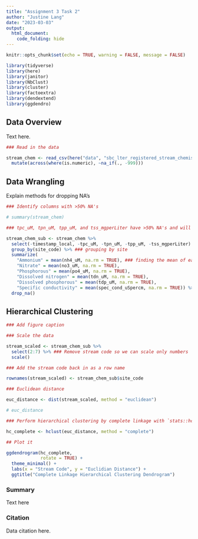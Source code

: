 ```yaml
---
title: "Assignment 3 Task 2"
author: "Justine Lang"
date: "2023-03-03"
output: 
  html_document: 
    code_folding: hide
---
```


```r
knitr::opts_chunk$set(echo = TRUE, warning = FALSE, message = FALSE)

library(tidyverse)
library(here)
library(janitor)
library(NbClust)
library(cluster)
library(factoextra)
library(dendextend)
library(ggdendro)
```

## Data Overview

Text here.

```r
### Read in the data

stream_chem <- read_csv(here("data", "sbc_lter_registered_stream_chemistry.csv")) %>% 
  mutate(across(where(is.numeric), ~na_if(., -999)))
```


## Data Wrangling

Explain methods for dropping NA's

```r
### Identify columns with >50% NA's

# summary(stream_chem)

### tpc_uM, tpn_uM, tpp_uM, and tss_mgperLiter have >50% NA's and will be dropped

stream_chem_sub <- stream_chem %>% 
  select(-timestamp_local, -tpc_uM, -tpn_uM, -tpp_uM, -tss_mgperLiter) %>% 
  group_by(site_code) %>% ### grouping by site
  summarize(
    "Ammonium" = mean(nh4_uM, na.rm = TRUE), ### finding the mean of each chemical indicator across each site
    "Nitrate" = mean(no3_uM, na.rm = TRUE),
    "Phosphorous" = mean(po4_uM, na.rm = TRUE),
    "Dissolved nitrogen" = mean(tdn_uM, na.rm = TRUE),
    "Dissolved phosphorous" = mean(tdp_uM, na.rm = TRUE),
    "Specific conductivity" = mean(spec_cond_uSpercm, na.rm = TRUE)) %>% 
  drop_na()
```


## Hierarchical Clustering

```r
### Add figure caption

### Scale the data

stream_scaled <- stream_chem_sub %>% 
  select(2:7) %>% ### Remove stream code so we can scale only numbers
  scale()

### Add the stream code back in as a row name

rownames(stream_scaled) <- stream_chem_sub$site_code

### Euclidean distance

euc_distance <- dist(stream_scaled, method = "euclidean")

# euc_distance

### Perform hierarchical clustering by complete linkage with `stats::hclust()`

hc_complete <- hclust(euc_distance, method = "complete")

## Plot it

ggdendrogram(hc_complete, 
             rotate = TRUE) + 
  theme_minimal() + 
  labs(x = "Stream Code", y = "Euclidian Distance") + 
  ggtitle("Complete Linkage Hierarchical Clustering Dendrogram")
```


### Summary

Text here


### Citation

Data citation here. 









